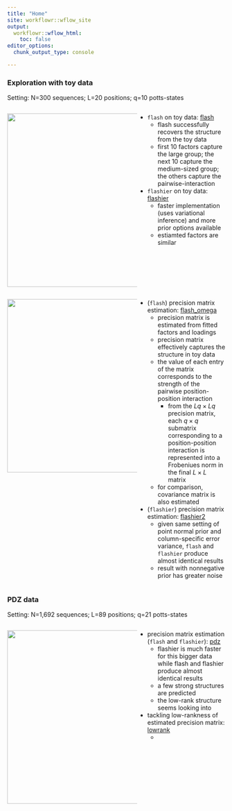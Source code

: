 ```yaml
---
title: "Home"
site: workflowr::wflow_site
output:
  workflowr::wflow_html:
    toc: false
editor_options:
  chunk_output_type: console

---
```



### Exploration with toy data

Setting: N=300 sequences; L=20 positions; q=10 potts-states

:::: {style="display: flex;"}
::: {style="min-width: 300px; max-width: 300px"}
<img src="https://joonsukkang.github.io/aaint/figure/flash.Rmd/unnamed-chunk-6-1.png" width="400">
:::
::: {}

+ `flash` on toy data: [flash](flash.html)
  + flash successfully recovers the structure from the toy data
  + first 10 factors capture the large group; the next 10 capture the medium-sized group; the others capture the pairwise-interaction

  
+ `flashier` on toy data: [flashier](flashier.html)
  + faster implementation (uses variational inference) and more prior options available
  + estiamted factors are similar
:::
::::

:::: {style="display: flex;"}
::: {style="min-width: 300px; max-width: 300px"}
<img src="https://joonsukkang.github.io/aaint/figure/flash_omega.Rmd/unnamed-chunk-9-1.png" width="400">
:::
::: {}
+ (`flash`) precision matrix estimation: [flash_omega](flash_omega.html)
  + precision matrix is estimated from fitted factors and loadings
  + precision matrix effectively captures the structure in toy data
  + the value of each entry of the matrix corresponds to the strength of the pairwise position-position interaction
    + from the $Lq \times Lq$ precision matrix, each $q \times q$ submatrix corresponding to a position-position interaction is represented into a Frobeniues norm in the final $L\times L$ matrix
  + for comparison, covariance matrix is also estimated

+ (`flashier`) precision matrix estimation: [flashier2](flashier2.html)
  + given same setting of point normal prior and column-specific error variance, `flash` and `flashier` produce almost identical results
  + result with nonnegative prior has greater noise

:::
::::






### PDZ data

Setting: N=1,692 sequences; L=89 positions; q=21 potts-states



:::: {style="display: flex;"}
::: {style="min-width: 300px; max-width: 300px"}
<img src="https://joonsukkang.github.io/aaint/figure/pdz.Rmd/3figs-2.png" width="400">

:::
::: {}
+ precision matrix estimation (`flash` and `flashier`): [pdz](pdz.html)
  + flashier is much faster for this bigger data while flash and flashier produce almost identical results
  + a few strong structures are predicted
  + the low-rank structure seems looking into

+ tackling low-rankness of estimated precision matrix: [lowrank](lowrank.html)
  + 



:::
::::



